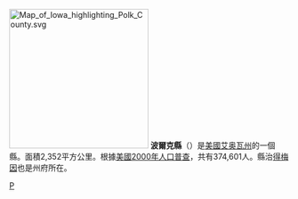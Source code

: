 {{noteTA
|T=zh-hans:波尔克县 (艾奥瓦州);zh-hk:波爾克縣 (艾奧瓦州);zh-tw:波爾克郡 (愛荷華州);
}}

{{Otheruses|波爾克縣|subject=美國艾奥瓦州的一個縣|other=同名的縣}}
[[File:Map_of_Iowa_highlighting_Polk_County.svg|250px]]
'''波爾克縣'''（{{lang-en|Polk County}}）是[[美國|美國]][[艾奥瓦州|艾奥瓦州]]的一個縣。面積2,352平方公里。根據[[美國2000年人口普查|美國2000年人口普查]]，共有374,601人。縣治[[得梅因|得梅因]]也是州府所在。

{{iowa-stub}}

[[Category:艾奧瓦州行政區劃|P]]
